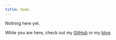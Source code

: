 ```yaml
---
title: Home
---
```


Nothing here yet.

While you are here, check out my [GitHub](https://github.com/zerthox) or my [blog](/blog).
